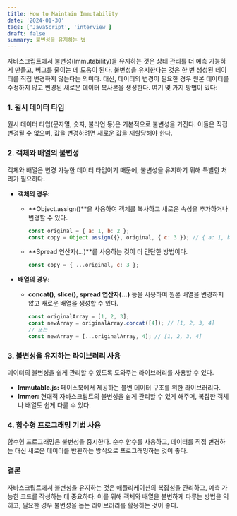 ```yaml
---
title: How to Maintain Immutability
date: '2024-01-30'
tags: ['JavaScript', 'interview']
draft: false
summary: 불변성을 유지하는 법
---
```


자바스크립트에서 불변성(Immutability)을 유지하는 것은 상태 관리를 더 예측 가능하게 만들고, 버그를 줄이는 데 도움이 된다. 불변성을 유지한다는 것은 한 번 생성된 데이터를 직접 변경하지 않는다는 의미다. 대신, 데이터의 변경이 필요한 경우 원본 데이터를 수정하지 않고 변경된 새로운 데이터 복사본을 생성한다. 여기 몇 가지 방법이 있다:

### 1. 원시 데이터 타입
원시 데이터 타입(문자열, 숫자, 불리언 등)은 기본적으로 불변성을 가진다. 이들은 직접 변경될 수 없으며, 값을 변경하려면 새로운 값을 재할당해야 한다.

### 2. 객체와 배열의 불변성
객체와 배열은 변경 가능한 데이터 타입이기 때문에, 불변성을 유지하기 위해 특별한 처리가 필요하다.

- **객체의 경우:**
  - **Object.assign()**을 사용하여 객체를 복사하고 새로운 속성을 추가하거나 변경할 수 있다.
    ```javascript
    const original = { a: 1, b: 2 };
    const copy = Object.assign({}, original, { c: 3 }); // { a: 1, b: 2, c: 3 }
    ```
  - **Spread 연산자(...)**를 사용하는 것이 더 간단한 방법이다.
    ```javascript
    const copy = { ...original, c: 3 };
    ```

- **배열의 경우:**
  - **concat()**, **slice()**, **spread 연산자(...)** 등을 사용하여 원본 배열을 변경하지 않고 새로운 배열을 생성할 수 있다.
    ```javascript
    const originalArray = [1, 2, 3];
    const newArray = originalArray.concat([4]); // [1, 2, 3, 4]
    // 또는
    const newArray = [...originalArray, 4]; // [1, 2, 3, 4]
    ```

### 3. 불변성을 유지하는 라이브러리 사용
데이터의 불변성을 쉽게 관리할 수 있도록 도와주는 라이브러리를 사용할 수 있다.

- **Immutable.js:** 페이스북에서 제공하는 불변 데이터 구조를 위한 라이브러리다.
- **Immer:** 현대적 자바스크립트의 불변성을 쉽게 관리할 수 있게 해주며, 복잡한 객체나 배열도 쉽게 다룰 수 있다.

### 4. 함수형 프로그래밍 기법 사용
함수형 프로그래밍은 불변성을 중시한다. 순수 함수를 사용하고, 데이터를 직접 변경하는 대신 새로운 데이터를 반환하는 방식으로 프로그래밍하는 것이 좋다.

### 결론
자바스크립트에서 불변성을 유지하는 것은 애플리케이션의 복잡성을 관리하고, 예측 가능한 코드를 작성하는 데 중요하다. 이를 위해 객체와 배열을 불변하게 다루는 방법을 익히고, 필요한 경우 불변성을 돕는 라이브러리를 활용하는 것이 좋다.
